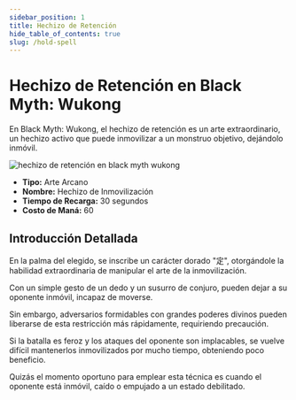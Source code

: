 ```yaml
---
sidebar_position: 1
title: Hechizo de Retención
hide_table_of_contents: true
slug: /hold-spell
---
```


# Hechizo de Retención en Black Myth: Wukong

En Black Myth: Wukong, el hechizo de retención es un arte extraordinario, un hechizo activo que puede inmovilizar a un monstruo objetivo, dejándolo inmóvil.

<img
    src="https://pub-0a8ecc5052d0464f962a5358e503f73e.r2.dev/holdspell.gif"
    alt="hechizo de retención en black myth wukong"
/>

- **Tipo:** Arte Arcano
- **Nombre:** Hechizo de Inmovilización
- **Tiempo de Recarga:** 30 segundos
- **Costo de Maná:** 60

## Introducción Detallada

En la palma del elegido, se inscribe un carácter dorado "定", otorgándole la habilidad extraordinaria de manipular el arte de la inmovilización.

Con un simple gesto de un dedo y un susurro de conjuro, pueden dejar a su oponente inmóvil, incapaz de moverse.

Sin embargo, adversarios formidables con grandes poderes divinos pueden liberarse de esta restricción más rápidamente, requiriendo precaución.

Si la batalla es feroz y los ataques del oponente son implacables, se vuelve difícil mantenerlos inmovilizados por mucho tiempo, obteniendo poco beneficio.

Quizás el momento oportuno para emplear esta técnica es cuando el oponente está inmóvil, caído o empujado a un estado debilitado.